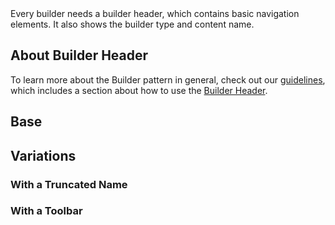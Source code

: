 
<div className="doc lead">
  Every builder needs a builder header, which contains basic navigation
  elements. It also shows the builder type and content name.
</div>

<CodeView exampleOnly>
  <div style={{ position: 'relative', height: '100px' }}>
    <BuilderHeader showToolbar />
  </div>
</CodeView>

## About Builder Header

To learn more about the Builder pattern in general, check out our [guidelines](/guidelines/builder), which includes a section about how to use the [Builder Header](/guidelines/builder/#Builder-Header).

## Base

<Example title="Base">
  <CodeView>
    <div style={{ position: 'relative', height: '100px' }}>
      <BuilderHeader />
    </div>
  </CodeView>
</Example>

## Variations

### With a Truncated Name

<Example title="Truncated">
  <CodeView>
    <div style={{ position: 'relative', height: '100px' }}>
      <BuilderHeader docName="Page Type with a very very long name that will truncate when the container is not wide enough to contain this content completely" />
    </div>
  </CodeView>
</Example>

### With a Toolbar

<Example title="Toolbar">
  <CodeView>
    <div style={{ position: 'relative', height: '100px' }}>
      <BuilderHeader showToolbar />
    </div>
  </CodeView>
</Example>
